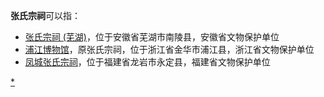 '''张氏宗祠'''可以指：
*[[张氏宗祠_(芜湖)|张氏宗祠 (芜湖)]]，位于安徽省芜湖市南陵县，安徽省文物保护单位
*[[浦江博物馆|浦江博物馆]]，原张氏宗祠，位于浙江省金华市浦江县，浙江省文物保护单位
*[[凤城张氏宗祠|凤城张氏宗祠]]，位于福建省龙岩市永定县，福建省文物保护单位
{{Disambig|cat=四字宗祠消歧义|Z}}
[[Category:中国张姓宗祠|*]]